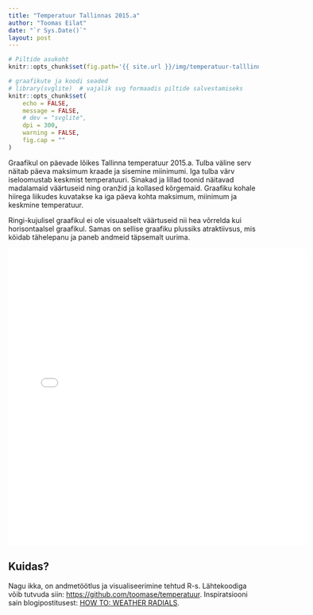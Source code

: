 ```yaml
---
title: "Temperatuur Tallinnas 2015.a"
author: "Toomas Eilat"
date: "`r Sys.Date()`"
layout: post
---
```


```r
# Piltide asukoht
knitr::opts_chunk$set(fig.path='{{ site.url }}/img/temperatuur-talllinnas-')
```

```r
# graafikute ja koodi seaded
# library(svglite)  # vajalik svg formaadis piltide salvestamiseks
knitr::opts_chunk$set(
    echo = FALSE, 
    message = FALSE,
    # dev = "svglite",
    dpi = 300,
    warning = FALSE,
    fig.cap = ""
)
```

Graafikul on päevade lõikes Tallinna temperatuur 2015.a. Tulba väline serv näitab päeva maksimum kraade ja sisemine  miinimumi. Iga tulba värv iseloomustab keskmist temperatuuri. Sinakad ja lillad toonid näitavad madalamaid väärtuseid ning oranžid ja kollased kõrgemaid. Graafiku kohale hiirega liikudes kuvatakse ka iga päeva kohta maksimum, miinimum ja keskmine temperatuur.

Ringi-kujulisel graafikul ei ole visuaalselt väärtuseid nii hea võrrelda kui horisontaalsel graafikul. Samas on sellise graafiku plussiks atraktiivsus, mis köidab tähelepanu ja paneb andmeid täpsemalt uurima.

<p> 
<iframe frameborder="0" width="600" height="600" 
        sandbox="allow-same-origin allow-scripts"
        scrolling="no" seamless="seamless"
        src="/files/temperatuur-tallinnas.html">
</iframe>
</p> 

## Kuidas?
Nagu ikka, on andmetöötlus ja visualiseerimine tehtud R-s. Lähtekoodiga võib tutvuda siin: [https://github.com/toomase/temperatuur](https://github.com/toomase/temperatuur). Inspiratsiooni sain blogipostitusest: [HOW TO: WEATHER RADIALS](http://jkunst.com/r/how-to-weather-radials/).